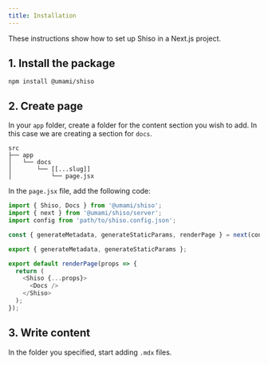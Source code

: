 ```yaml
---
title: Installation
---
```


These instructions show how to set up Shiso in a Next.js project.

## 1. Install the package

```shell
npm install @umami/shiso
```

## 2. Create page

In your `app` folder, create a folder for the content section you wish to add. In this case we are creating a section for `docs`.

```text
src
├── app
│   └── docs
│       └── [[...slug]]
│           └── page.jsx
```

In the `page.jsx` file, add the following code:

```js
import { Shiso, Docs } from '@umami/shiso';
import { next } from '@umami/shiso/server';
import config from 'path/to/shiso.config.json';

const { generateMetadata, generateStaticParams, renderPage } = next(config, 'docs');

export { generateMetadata, generateStaticParams };

export default renderPage(props => {
  return (
    <Shiso {...props}>
      <Docs />
    </Shiso>
  );
});
```

## 3. Write content

In the folder you specified, start adding `.mdx` files.
